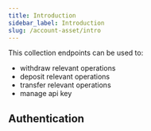 ```yaml
---
title: Introduction
sidebar_label: Introduction
slug: /account-asset/intro
---
```

This collection endpoints can be used to:
* withdraw relevant operations
* deposit relevant operations
* transfer relevant operations
* manage api key

## Authentication